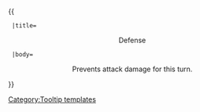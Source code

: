 {{ {{{1|Tooltip hover box}}}
  |title=<center>Defense</center>
  |body=<center>Prevents attack damage for this turn.</center>
}}<noinclude>[[Category:Tooltip templates]]</noinclude>